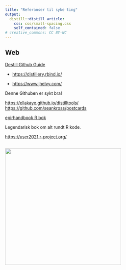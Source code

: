 ```yaml
---
title: "Referanser til syke ting"
output:
  distill::distill_article:
    css: css/small-spacing.css
    self_contained: false
# creative_commons: CC BY-NC
---
```


## 

## Web

[Destill Github Guide](https://github.com/jhelvy/distillery){.uri}

-   <https://distillery.rbind.io/>

-   <https://www.jhelvy.com/>

Denne Githuben er sykt bra!

<https://ellakaye.github.io/distilltools/> <https://github.com/seankross/postcards>

[epirhandbook R bok](https://epirhandbook.com/en/index.html)

Legendarisk bok om alt rundt R kode.

<https://user2021.r-project.org/>

## 

![](images/codingpics/computer-g996f217c3_640.png){style="css/small-spacing.css" width="10cm"}
